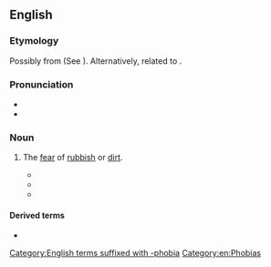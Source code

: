 ==English==

===Etymology===
Possibly from {{der|en|grc|ῥύπος||filth}} {{suffix|en||phobia}} (See {{m|en|rhypophobia}}). Alternatively, related to {{der|en|la|rupes||cliff, rock}}.

===Pronunciation===
* {{IPA|en|/ɹu.pəʊ.ˈfəʊ.bi.ə/}}
* {{rhymes|en|əʊbiə|s=5}}

===Noun===
{{en-noun|-}}

# The [[fear]] of [[rubbish]] or [[dirt]].
#: {{syn|en|mysophobia|ablutomania}}
#* {{quote-book|en|title=Transactions of the Section on Dermatology and Syphilology of the American Medical Association at the Annual Session|passage=Patients with '''rupophobia''', the fear of dirt, are at times encountered by the dermatologist. Some of these patients present a traumatic dermatitis, or a self inflicted lesion of the skin.|year=1925|page=189}}
#* {{quote-book|en|title=Neuropsychobiology|passage=In fact it is known that in '''rupophobia''' there is always an obsessional component.|year=1983|page=75}}
#* {{quote-book|en|title=Psychoanalysis and Ecology|passage=Today we see the triumph of hyper-hygiene, a sort of '''rupophobia'''. In a consumerist and fetishist way, this prescribes appearance, aesthetics, and narcissism.|year=2022|author=Cosimo Schinaia|page=65}}

====Derived terms====
* {{l|en|rupophobic}}

[[Category:English terms suffixed with -phobia]]
[[Category:en:Phobias]]